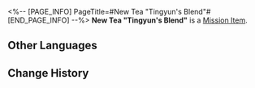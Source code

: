 <%-- [PAGE_INFO]
PageTitle=#New Tea "Tingyun's Blend"#
[END_PAGE_INFO] --%>
{{Item Infobox
|id          = 140278
|image       = Item New Tea Tingyun's Blend.png{{subst:void|<!--$UPLOAD:<<SpriteOutput/ItemFigures/140278.png>-<Item New Tea Tingyun's Blend.png>-<Item Icons>>-->}}
|type        = Mission Item
|invCategory = Missions
|rarity      = 3
|effect      = 
|description = Upon use, immediately heals one target ally by 36% of the ally's Max HP plus 460 extra HP.
}}
{{Description|A new tea variety brewed using the improved Whale-Tide Spring, Emerald Hills, and Dawndew strains. It has a sweet, long-lasting taste, twirling about inside your mouth like clouds.}}
'''New Tea "Tingyun's Blend"''' is a [[Mission Item]].

==Other Languages==
{{Other Languages
|en   = New Tea "Tingyun's Blend"
|zhs  = 新茶「遏云歌」
|zht  = 新茶「遏雲歌」
|ja   = 新茶「遏雲歌」
|ko   = 새로운 차 「정운가」
|es   = Nuevo té Mezcla de Tingyun
|fr   = Nouveau thé «&nbsp;Choix de Tingyun&nbsp;»
|ru   = Новый чай «Сбор Тинъюнь»
|th   = ชาชนิดใหม่ "Tingyun's Blend"
|vi   = Trà Mới "Trà Tingyun"
|de   = Neuer Tee „Tingyuns Mischung“
|id   = Teh Baru "Tingyun's Blend"
|pt   = Novo Chá "Mistura da Tingyun"
}}

==Change History==
{{Change History|1.3}}
